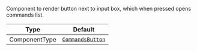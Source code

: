 Component to render button next to input box, which when pressed opens commands list.

| Type          | Default                                                               |
| ------------- | --------------------------------------------------------------------- |
| ComponentType | [`CommandsButton`](../../ui-components/message-input/commands-button) |
